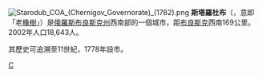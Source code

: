 {{coord|52|35|N|35|46|E|display=title}}
[[File:Starodub_COA_(Chernigov_Governorate)_(1782).png|right]]
'''斯塔羅杜布'''（{{lang-ru|Староду́б}}，意即「老[[橡樹|橡樹]]」）是[[俄羅斯|俄羅斯]][[布良斯克州|布良斯克州]]西南部的一個城市，距[[布良斯克|布良斯克]]西南169公里。2002年人口18,643人。

其歷史可追溯至11世紀，1778年設市。

{{布良斯克州城市}}

[[Category:布良斯克州城市|С]]